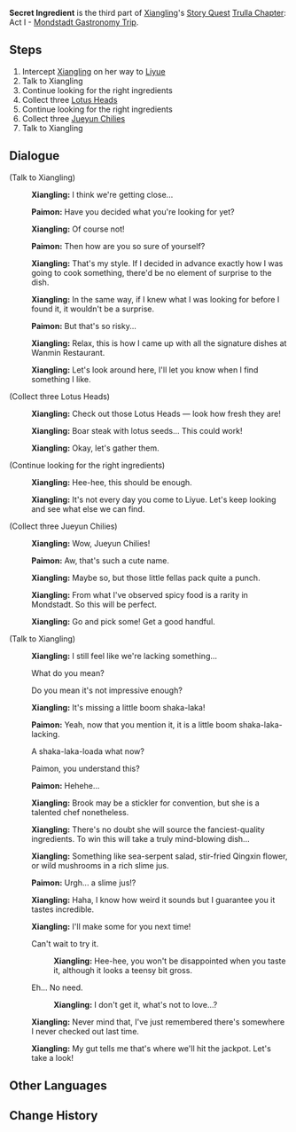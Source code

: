{{Quest Infobox
|id            = 11002
|image         = Story Quest Secret Ingredient.png
|type          = Story
|chapter       = Trulla Chapter
|actNum        = I
|part          = 3
|act           = Mondstadt Gastronomy Trip
|character     = Xiangling
|description   = To your surprise, [[Draff]] did not intend to reprimand [[Xiangling]], but instead wanted her to help promote [[Springvale]]'s meat products instead. Sticking to her principles, Xiangling refused to cook for advertising, and would have left if she was not attracted to the smell of [[Brook]]'s cooking. What began as a chat devolved into disagreement about how to prepare food, and ended in the declaration of a cook-off between the head chef of Springvale and the chef from [[Liyue]].
|startLocation = [[Windwail Highland]], [[Mondstadt]]
|prev          = Cooking Appointment
|next          = Lucky Find
|exp           = 175
|mora          = 6,575
|other         = {{Card|Adventurer's Experience|3}}{{Card|Fine Enhancement Ore|8}}
|characters    = Paimon;Traveler;Xiangling
|voiced        = yes
}}
'''Secret Ingredient''' is the third part of [[Xiangling]]'s [[Story Quest]] [[Trulla Chapter]]: Act I - [[Mondstadt Gastronomy Trip]].

==Steps==
#Intercept [[Xiangling]] on her way to [[Liyue]]
#Talk to Xiangling
#Continue looking for the right ingredients
#Collect three [[Lotus Head]]s
#Continue looking for the right ingredients
#Collect three [[Jueyun Chili]]es
#Talk to Xiangling

==Dialogue==
{{dialogue start}}
;(Talk to Xiangling)
:{{A|vo xllq003 2 xiangling 01.ogg}} '''Xiangling:''' I think we're getting close...
:{{A|vo xllq003 2 paimon 01.ogg}} '''Paimon:''' Have you decided what you're looking for yet?
:{{A|vo xllq003 2 xiangling 02.ogg}} '''Xiangling:''' Of course not!
:{{A|vo xllq003 2 paimon 02.ogg}} '''Paimon:''' Then how are you so sure of yourself?
:{{A|vo xllq003 2 xiangling 03.ogg}} '''Xiangling:''' That's my style. If I decided in advance exactly how I was going to cook something, there'd be no element of surprise to the dish.
:{{A|vo xllq003 2 xiangling 04.ogg}} '''Xiangling:''' In the same way, if I knew what I was looking for before I found it, it wouldn't be a surprise.
:{{A|vo xllq003 2 paimon 03.ogg}} '''Paimon:''' But that's so risky...
:{{A|vo xllq003 2 xiangling 05.ogg}} '''Xiangling:''' Relax, this is how I came up with all the signature dishes at Wanmin Restaurant.
:{{A|vo xllq003 2 xiangling 06.ogg}} '''Xiangling:''' Let's look around here, I'll let you know when I find something I like.

;(Collect three Lotus Heads)
:{{A|vo xllq003 3 xiangling 01.ogg}} '''Xiangling:''' Check out those Lotus Heads &mdash; look how fresh they are!
:{{A|vo xllq003 3 xiangling 02.ogg}} '''Xiangling:''' Boar steak with lotus seeds... This could work!
:{{A|vo xllq003 3 xiangling 03.ogg}} '''Xiangling:''' Okay, let's gather them.

;(Continue looking for the right ingredients)
:{{A|vo xllq003 4 xiangling 01.ogg}} '''Xiangling:''' Hee-hee, this should be enough.
:{{A|vo xllq003 4 xiangling 02.ogg}} '''Xiangling:''' It's not every day you come to Liyue. Let's keep looking and see what else we can find.

;(Collect three Jueyun Chilies)
:{{A|vo xllq003 5 xiangling 01.ogg}} '''Xiangling:''' Wow, Jueyun Chilies!
:{{A|vo xllq003 5 paimon 01.ogg}} '''Paimon:''' Aw, that's such a cute name.
:{{A|vo xllq003 5 xiangling 02.ogg}} '''Xiangling:''' Maybe so, but those little fellas pack quite a punch.
:{{A|vo xllq003 5 xiangling 03.ogg}} '''Xiangling:''' From what I've observed spicy food is a rarity in Mondstadt. So this will be perfect.
:{{A|vo xllq003 5 xiangling 04.ogg}} '''Xiangling:''' Go and pick some! Get a good handful.

;(Talk to Xiangling)
:{{A|vo xllq003 7 xiangling 01.ogg}} '''Xiangling:''' I still feel like we're lacking something...
:{{DIcon}} What do you mean?
:{{DIcon}} Do you mean it's not impressive enough?
:{{A|vo xllq003 7 xiangling 02.ogg}} '''Xiangling:''' It's missing a little boom shaka-laka!
:{{A|vo xllq003 7 paimon 01.ogg}} '''Paimon:''' Yeah, now that you mention it, it is a little boom shaka-laka-lacking.
:{{DIcon}} A shaka-laka-loada what now?
:{{DIcon}} Paimon, you understand this?
:{{A|vo xllq003 7 paimon 02.ogg}} '''Paimon:''' Hehehe...
:{{A|vo xllq003 7 xiangling 03.ogg}} '''Xiangling:''' Brook may be a stickler for convention, but she is a talented chef nonetheless.
:{{A|vo xllq003 7 xiangling 04.ogg}} '''Xiangling:''' There's no doubt she will source the fanciest-quality ingredients. To win this will take a truly mind-blowing dish...
:{{A|vo xllq003 7 xiangling 05.ogg}} '''Xiangling:''' Something like sea-serpent salad, stir-fried Qingxin flower, or wild mushrooms in a rich slime jus.
:{{A|vo xllq003 7 paimon 03.ogg}} '''Paimon:''' Urgh... a slime jus!?
:{{A|vo xllq003 7 xiangling 06.ogg}} '''Xiangling:''' Haha, I know how weird it sounds but I guarantee you it tastes incredible.
:{{A|vo xllq003 7 xiangling 07.ogg}} '''Xiangling:''' I'll make some for you next time!
:{{DIcon}} Can't wait to try it.
::{{A|vo xllq003 7 xiangling 08a.ogg}} '''Xiangling:''' Hee-hee, you won't be disappointed when you taste it, although it looks a teensy bit gross.
:{{DIcon}} Eh... No need.
::{{A|vo xllq003 7 xiangling 08b.ogg}} '''Xiangling:''' I don't get it, what's not to love...?
:{{A|vo xllq003 7 xiangling 09.ogg}} '''Xiangling:''' Never mind that, I've just remembered there's somewhere I never checked out last time.
:{{A|vo xllq003 7 xiangling 10.ogg}} '''Xiangling:''' My gut tells me that's where we'll hit the jackpot. Let's take a look!
{{dialogue end}}

==Other Languages==
{{Other Languages
|en      = Secret Ingredient
|zhs     = 一锤定音的食材
|zhs_rm  = Yīchuídìngyīn de Shícái
|zht     = 一錘定音的食材
|zht_rm  = Yīchuídìngyīn de Shícái
|zh_tl   = The Final Decisive Ingredient
|zh_note = {{Lang|mini=1|zh=一锤定音|zh_tl=to set the tone [of a gong] with a single hammer blow}} is an idiom that means "to have the final say," or "to make the final decision."
|ja      = 最高の食材
|ja_rm   = Saikou no Shokuzai
|ja_tl   = The Best Ingredient
|ko      = 승부를 결정지을 식자재
|ko_rm   = 
|ko_tl   = 
|es      = Ingredientes faltantes
|es_tl   = Missing Ingredients
|fr      = Ingrédients décisifs
|fr_tl   = Decisive Ingredients
|ru      = Недостающий ингредиент
|ru_tl   = 
|th      = ส่วนประกอบที่ตามหา
|th_rm   = 
|th_tl   = 
|vi      = Nguyên Liệu Quyết Định
|vi_tl   = 
|de      = Eine Frage des Geschmacks
|de_tl   = A Question of the Taste
|id      = Bahan Rahasia
|id_tl   = Secret Ingredient
|pt      = Ingredientes Secretos
|pt_tl   = Secret Ingredients
}}

==Change History==
{{Change History|1.0}}
